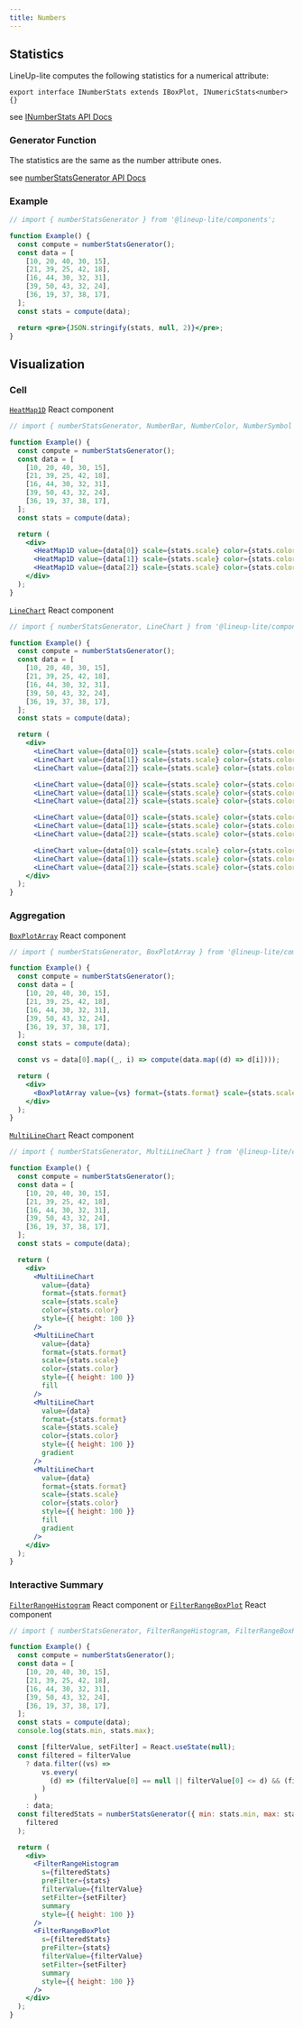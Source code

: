 ```yaml
---
title: Numbers
---
```


## Statistics

LineUp-lite computes the following statistics for a numerical attribute:

```tsx
export interface INumberStats extends IBoxPlot, INumericStats<number> {}
```

see [INumberStats API Docs](https://lineup-lite.js.org/api/components/interfaces/inumberstats.html)

### Generator Function

The statistics are the same as the number attribute ones.

see [numberStatsGenerator API Docs](https://lineup-lite.js.org/api/components/modules.html#numberstatsgenerator)

### Example

```jsx live
// import { numberStatsGenerator } from '@lineup-lite/components';

function Example() {
  const compute = numberStatsGenerator();
  const data = [
    [10, 20, 40, 30, 15],
    [21, 39, 25, 42, 18],
    [16, 44, 30, 32, 31],
    [39, 50, 43, 32, 24],
    [36, 19, 37, 38, 17],
  ];
  const stats = compute(data);

  return <pre>{JSON.stringify(stats, null, 2)}</pre>;
}
```

## Visualization

### Cell

[`HeatMap1D`](https://lineup-lite.js.org/api/components/modules.html#heatmap1d) React component

```jsx live
// import { numberStatsGenerator, NumberBar, NumberColor, NumberSymbol } from '@lineup-lite/components';

function Example() {
  const compute = numberStatsGenerator();
  const data = [
    [10, 20, 40, 30, 15],
    [21, 39, 25, 42, 18],
    [16, 44, 30, 32, 31],
    [39, 50, 43, 32, 24],
    [36, 19, 37, 38, 17],
  ];
  const stats = compute(data);

  return (
    <div>
      <HeatMap1D value={data[0]} scale={stats.scale} color={stats.color} format={stats.format} />
      <HeatMap1D value={data[1]} scale={stats.scale} color={stats.color} format={stats.format} />
      <HeatMap1D value={data[2]} scale={stats.scale} color={stats.color} format={stats.format} />
    </div>
  );
}
```

[`LineChart`](https://lineup-lite.js.org/api/components/modules.html#linechart) React component

```jsx live
// import { numberStatsGenerator, LineChart } from '@lineup-lite/components';

function Example() {
  const compute = numberStatsGenerator();
  const data = [
    [10, 20, 40, 30, 15],
    [21, 39, 25, 42, 18],
    [16, 44, 30, 32, 31],
    [39, 50, 43, 32, 24],
    [36, 19, 37, 38, 17],
  ];
  const stats = compute(data);

  return (
    <div>
      <LineChart value={data[0]} scale={stats.scale} color={stats.color} format={stats.format} />
      <LineChart value={data[1]} scale={stats.scale} color={stats.color} format={stats.format} />
      <LineChart value={data[2]} scale={stats.scale} color={stats.color} format={stats.format} />

      <LineChart value={data[0]} scale={stats.scale} color={stats.color} format={stats.format} fill />
      <LineChart value={data[1]} scale={stats.scale} color={stats.color} format={stats.format} fill />
      <LineChart value={data[2]} scale={stats.scale} color={stats.color} format={stats.format} fill />

      <LineChart value={data[0]} scale={stats.scale} color={stats.color} format={stats.format} gradient />
      <LineChart value={data[1]} scale={stats.scale} color={stats.color} format={stats.format} gradient />
      <LineChart value={data[2]} scale={stats.scale} color={stats.color} format={stats.format} gradient />

      <LineChart value={data[0]} scale={stats.scale} color={stats.color} format={stats.format} fill gradient />
      <LineChart value={data[1]} scale={stats.scale} color={stats.color} format={stats.format} fill gradient />
      <LineChart value={data[2]} scale={stats.scale} color={stats.color} format={stats.format} fill gradient />
    </div>
  );
}
```

### Aggregation

[`BoxPlotArray`](https://lineup-lite.js.org/api/components/modules.html#boxplotarray) React component

```jsx live
// import { numberStatsGenerator, BoxPlotArray } from '@lineup-lite/components';

function Example() {
  const compute = numberStatsGenerator();
  const data = [
    [10, 20, 40, 30, 15],
    [21, 39, 25, 42, 18],
    [16, 44, 30, 32, 31],
    [39, 50, 43, 32, 24],
    [36, 19, 37, 38, 17],
  ];
  const stats = compute(data);

  const vs = data[0].map((_, i) => compute(data.map((d) => d[i])));

  return (
    <div>
      <BoxPlotArray value={vs} format={stats.format} scale={stats.scale} color={stats.color} style={{ height: 100 }} />
    </div>
  );
}
```

[`MultiLineChart`](https://lineup-lite.js.org/api/components/modules.html#multilinechart) React component

```jsx live
// import { numberStatsGenerator, MultiLineChart } from '@lineup-lite/components';

function Example() {
  const compute = numberStatsGenerator();
  const data = [
    [10, 20, 40, 30, 15],
    [21, 39, 25, 42, 18],
    [16, 44, 30, 32, 31],
    [39, 50, 43, 32, 24],
    [36, 19, 37, 38, 17],
  ];
  const stats = compute(data);

  return (
    <div>
      <MultiLineChart
        value={data}
        format={stats.format}
        scale={stats.scale}
        color={stats.color}
        style={{ height: 100 }}
      />
      <MultiLineChart
        value={data}
        format={stats.format}
        scale={stats.scale}
        color={stats.color}
        style={{ height: 100 }}
        fill
      />
      <MultiLineChart
        value={data}
        format={stats.format}
        scale={stats.scale}
        color={stats.color}
        style={{ height: 100 }}
        gradient
      />
      <MultiLineChart
        value={data}
        format={stats.format}
        scale={stats.scale}
        color={stats.color}
        style={{ height: 100 }}
        fill
        gradient
      />
    </div>
  );
}
```

### Interactive Summary

[`FilterRangeHistogram`](https://lineup-lite.js.org/api/components/modules.html#filterrangehistogram) React component or
[`FilterRangeBoxPlot`](https://lineup-lite.js.org/api/components/modules.html#filterrangeboxplot) React component

```jsx live
// import { numberStatsGenerator, FilterRangeHistogram, FilterRangeBoxPlot } from '@lineup-lite/components';

function Example() {
  const compute = numberStatsGenerator();
  const data = [
    [10, 20, 40, 30, 15],
    [21, 39, 25, 42, 18],
    [16, 44, 30, 32, 31],
    [39, 50, 43, 32, 24],
    [36, 19, 37, 38, 17],
  ];
  const stats = compute(data);
  console.log(stats.min, stats.max);

  const [filterValue, setFilter] = React.useState(null);
  const filtered = filterValue
    ? data.filter((vs) =>
        vs.every(
          (d) => (filterValue[0] == null || filterValue[0] <= d) && (filterValue[1] == null || d <= filterValue[1])
        )
      )
    : data;
  const filteredStats = numberStatsGenerator({ min: stats.min, max: stats.max, numberOfBins: stats.hist.length })(
    filtered
  );

  return (
    <div>
      <FilterRangeHistogram
        s={filteredStats}
        preFilter={stats}
        filterValue={filterValue}
        setFilter={setFilter}
        summary
        style={{ height: 100 }}
      />
      <FilterRangeBoxPlot
        s={filteredStats}
        preFilter={stats}
        filterValue={filterValue}
        setFilter={setFilter}
        summary
        style={{ height: 100 }}
      />
    </div>
  );
}
```
